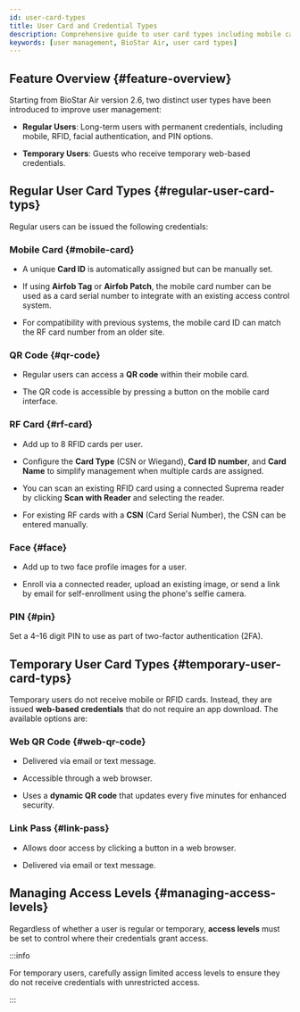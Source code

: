 ```yaml
---
id: user-card-types
title: User Card and Credential Types
description: Comprehensive guide to user card types including mobile cards, QR codes, RF cards for regular users and web-based credentials for temporary users in BioStar Air.
keywords: [user management, BioStar Air, user card types]
---
```



## Feature Overview {#feature-overview}

Starting from BioStar Air version 2.6, two distinct user types have been introduced to improve user management:

* **Regular Users**: Long-term users with permanent credentials, including mobile, RFID, facial authentication, and PIN options.

* **Temporary Users**: Guests who receive temporary web-based credentials.

<YouTube videoId="xTxIzG-30S0" />

<CustomerNote />


## Regular User Card Types {#regular-user-card-typs}

Regular users can be issued the following credentials:

### Mobile Card {#mobile-card}

* A unique **Card ID** is automatically assigned but can be manually set.

* If using **Airfob Tag** or **Airfob Patch**, the mobile card number can be used as a card serial number to integrate with an existing access control system.

* For compatibility with previous systems, the mobile card ID can match the RF card number from an older site.

### QR Code {#qr-code}

* Regular users can access a **QR code** within their mobile card.

* The QR code is accessible by pressing a button on the mobile card interface.

### RF Card {#rf-card}

* Add up to 8 RFID cards per user.

* Configure the **Card Type** (CSN or Wiegand), **Card ID number**, and **Card Name** to simplify management when multiple cards are assigned.

* You can scan an existing RFID card using a connected Suprema reader by clicking **Scan with Reader** and selecting the reader.

* For existing RF cards with a **CSN** (Card Serial Number), the CSN can be entered manually.

### Face {#face}

* Add up to two face profile images for a user.

* Enroll via a connected reader, upload an existing image, or send a link by email for self-enrollment using the phone's selfie camera.

### PIN {#pin}

Set a 4–16 digit PIN to use as part of two-factor authentication (2FA).


## Temporary User Card Types {#temporary-user-card-typs}

Temporary users do not receive mobile or RFID cards. Instead, they are issued **web-based credentials** that do not require an app download. The available options are:

### Web QR Code {#web-qr-code}

* Delivered via email or text message.

* Accessible through a web browser.

* Uses a **dynamic QR code** that updates every five minutes for enhanced security.

### Link Pass {#link-pass}

* Allows door access by clicking a button in a web browser.

* Delivered via email or text message.


## Managing Access Levels {#managing-access-levels}

Regardless of whether a user is regular or temporary, **access levels** must be set to control where their credentials grant access.

:::info

For temporary users, carefully assign limited access levels to ensure they do not receive credentials with unrestricted access.

:::